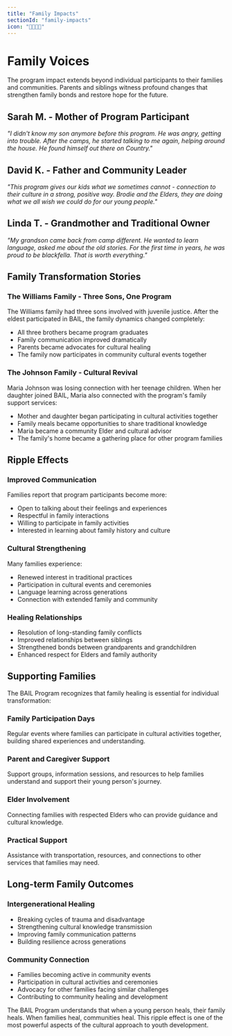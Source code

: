 ```yaml
---
title: "Family Impacts"
sectionId: "family-impacts"
icon: "👨‍👩‍👧‍👦"
---
```


# Family Voices

The program impact extends beyond individual participants to their families and communities. Parents and siblings witness profound changes that strengthen family bonds and restore hope for the future.

## Sarah M. - Mother of Program Participant

*"I didn't know my son anymore before this program. He was angry, getting into trouble. After the camps, he started talking to me again, helping around the house. He found himself out there on Country."*

## David K. - Father and Community Leader

*"This program gives our kids what we sometimes cannot - connection to their culture in a strong, positive way. Brodie and the Elders, they are doing what we all wish we could do for our young people."*

## Linda T. - Grandmother and Traditional Owner

*"My grandson came back from camp different. He wanted to learn language, asked me about the old stories. For the first time in years, he was proud to be blackfella. That is worth everything."*

## Family Transformation Stories

### The Williams Family - Three Sons, One Program
The Williams family had three sons involved with juvenile justice. After the eldest participated in BAIL, the family dynamics changed completely:
- All three brothers became program graduates
- Family communication improved dramatically
- Parents became advocates for cultural healing
- The family now participates in community cultural events together

### The Johnson Family - Cultural Revival
Maria Johnson was losing connection with her teenage children. When her daughter joined BAIL, Maria also connected with the program's family support services:
- Mother and daughter began participating in cultural activities together
- Family meals became opportunities to share traditional knowledge
- Maria became a community Elder and cultural advisor
- The family's home became a gathering place for other program families

## Ripple Effects

### Improved Communication
Families report that program participants become more:
- Open to talking about their feelings and experiences
- Respectful in family interactions
- Willing to participate in family activities
- Interested in learning about family history and culture

### Cultural Strengthening
Many families experience:
- Renewed interest in traditional practices
- Participation in cultural events and ceremonies
- Language learning across generations
- Connection with extended family and community

### Healing Relationships
- Resolution of long-standing family conflicts
- Improved relationships between siblings
- Strengthened bonds between grandparents and grandchildren
- Enhanced respect for Elders and family authority

## Supporting Families

The BAIL Program recognizes that family healing is essential for individual transformation:

### Family Participation Days
Regular events where families can participate in cultural activities together, building shared experiences and understanding.

### Parent and Caregiver Support
Support groups, information sessions, and resources to help families understand and support their young person's journey.

### Elder Involvement
Connecting families with respected Elders who can provide guidance and cultural knowledge.

### Practical Support
Assistance with transportation, resources, and connections to other services that families may need.

## Long-term Family Outcomes

### Intergenerational Healing
- Breaking cycles of trauma and disadvantage
- Strengthening cultural knowledge transmission
- Improving family communication patterns
- Building resilience across generations

### Community Connection
- Families becoming active in community events
- Participation in cultural activities and ceremonies
- Advocacy for other families facing similar challenges
- Contributing to community healing and development

The BAIL Program understands that when a young person heals, their family heals. When families heal, communities heal. This ripple effect is one of the most powerful aspects of the cultural approach to youth development.